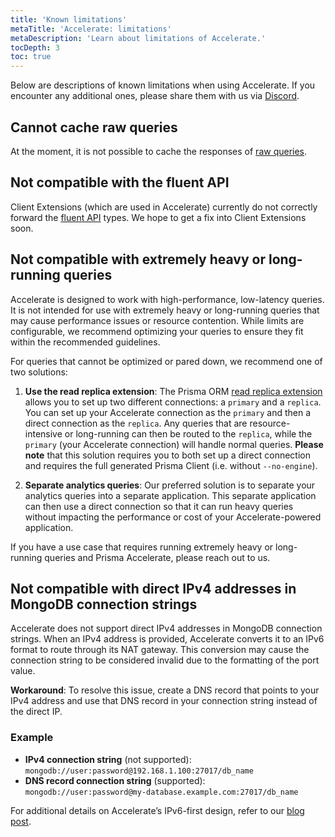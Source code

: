 ```yaml
---
title: 'Known limitations'
metaTitle: 'Accelerate: limitations'
metaDescription: 'Learn about limitations of Accelerate.'
tocDepth: 3
toc: true
---
```


<TopBlock>

Below are descriptions of known limitations when using Accelerate. If you encounter any additional ones, please share them with us via [Discord](https://pris.ly/discord).

</TopBlock>

## Cannot cache raw queries

At the moment, it is not possible to cache the responses of [raw queries](/orm/prisma-client/using-raw-sql/raw-queries).

## Not compatible with the fluent API

Client Extensions (which are used in Accelerate) currently do not correctly forward the [fluent API](/orm/prisma-client/queries/relation-queries#fluent-api) types. We hope to get a fix into Client Extensions soon.

## Not compatible with extremely heavy or long-running queries

Accelerate is designed to work with high-performance, low-latency queries. It is not intended for use with extremely heavy or long-running queries that may cause performance issues or resource contention. While limits are configurable, we recommend optimizing your queries to ensure they fit within the recommended guidelines. 

For queries that cannot be optimized or pared down, we recommend one of two solutions:

1. **Use the read replica extension**: The Prisma ORM [read replica extension](https://www.npmjs.com/package/@prisma/extension-read-replicas) allows you to set up two different connections: a `primary` and a `replica`. You can set up your Accelerate connection as the `primary` and then a direct connection as the `replica`. Any queries that are resource-intensive or long-running can then be routed to the `replica`, while the `primary` (your Accelerate connection) will handle normal queries. **Please note** that this solution requires you to both set up a direct connection and requires the full generated Prisma Client (i.e. without `--no-engine`).

2. **Separate analytics queries**: Our preferred solution is to separate your analytics queries into a separate application. This separate application can then use a direct connection so that it can run heavy queries without impacting the performance or cost of your Accelerate-powered application.

If you have a use case that requires running extremely heavy or long-running queries and Prisma Accelerate, please reach out to us.

## Not compatible with direct IPv4 addresses in MongoDB connection strings

Accelerate does not support direct IPv4 addresses in MongoDB connection strings. When an IPv4 address is provided, Accelerate converts it to an IPv6 format to route through its NAT gateway. This conversion may cause the connection string to be considered invalid due to the formatting of the port value.

**Workaround**: To resolve this issue, create a DNS record that points to your IPv4 address and use that DNS record in your connection string instead of the direct IP.

### Example

- **IPv4 connection string** (not supported): `mongodb://user:password@192.168.1.100:27017/db_name`
- **DNS record connection string** (supported): `mongodb://user:password@my-database.example.com:27017/db_name`

For additional details on Accelerate’s IPv6-first design, refer to our [blog post](https://www.prisma.io/blog/accelerate-ipv6-first).